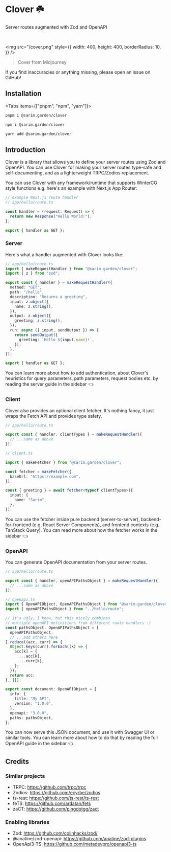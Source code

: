 
# Clover ☘️

Server routes augmented with Zod and OpenAPI

<br />

<img
  src="/cover.png"
  style={{
    width: 400,
    height: 400,
    borderRadius: 10,
  }}
/>

> Cover from Midjourney

<Callout type="warning" emoji="⚠️">
  If you find inaccuracies or anything missing, please open an issue on GitHub!
</Callout>

## Installation

<Tabs items={["pnpm", "npm", "yarn"]}>
  <Tab>

```bash
pnpm i @sarim.garden/clover
```

  </Tab>
  <Tab>

```bash
npm i @sarim.garden/clover
```

  </Tab>
  <Tab>

```bash
yarn add @sarim.garden/clover
```

  </Tab>
</Tabs>

## Introduction

Clover is a library that allows you to define your server routes using Zod and OpenAPI. You can use Clover for making your server routes type-safe and self-documenting, and as a lighterweight TRPC/Zodios replacement.

You can use Clover with any framework/runtime that supports WinterCG style functions e.g. here's an example with Next.js App Router:

```ts
// example Next.js route handler
// app/hello/route.ts

const handler = (request: Request) => {
  return new Response("Hello World!");
};

export { handler as GET };
```

### Server

Here's what a handler augmented with Clover looks like:

```ts
// app/hello/route.ts
import { makeRequestHandler } from "@sarim.garden/clover";
import { z } from "zod";

export const { handler } = makeRequestHandler({
  method: "GET",
  path: "/hello",
  description: "Returns a greeting",
  input: z.object({
    name: z.string(),
  }),
  output: z.object({
    greeting: z.string(),
  }),
  run: async ({ input, sendOutput }) => {
    return sendOutput({
      greeting: `Hello ${input.name}!`,
    });
  },
});

export { handler as GET };
```

You can learn more about how to add authentication, about Clover's heuristics for query parameters, path parameters, request bodies etc. by reading the server guide in the sidebar 👈

### Client

Clover also provides an optional client fetcher. It's nothing fancy, it just wraps the Fetch API and provides type safety.

```ts
// app/hello/route.ts

export const { handler, clientTypes } = makeRequestHandler({
  // ...same as above
});

// client.ts

import { makeFetcher } from "@sarim.garden/clover";

const fetcher = makeFetcher({
  baseUrl: "https://example.com",
});

const { greeting } = await fetcher<typeof clientTypes>({
  input: {
    name: "Sarim",
  },
});
```

You can use the fetcher inside pure backend (server-to-server), backend-for-frontend (e.g. React Server Components), and frontend contexts (e.g. TanStack Query). You can read more about how the fetcher works in the sidebar 👈

### OpenAPI

You can generate OpenAPI documentation from your server routes.

```ts
// app/hello/route.ts

export const { handler, openAPIPathsObject } = makeRequestHandler({
  // ...same as above
});

// openapi.ts
import { OpenAPIObject, OpenAPIPathsObject } from "@sarim.garden/clover";
import { openAPIPathsObject } from "../hello/route";

// it's ugly, I know, but this nicely combines
// multiple openAPI definitions from different route handlers :)
const pathsObject: OpenAPIPathsObject = [
  openAPIPathsObject,
  // ...add others here
].reduce((acc, curr) => {
  Object.keys(curr).forEach((k) => {
    acc[k] = {
      ...acc[k],
      ...curr[k],
    };
  });
  return acc;
}, {});

export const document: OpenAPIObject = {
  info: {
    title: "My API",
    version: "1.0.0",
  },
  openapi: "3.0.0",
  paths: pathsObject,
};
```

You can now serve this JSON document, and use it with Swagger UI or similar tools. You can learn more about how to do that by reading the full OpenAPI guide in the sidebar 👈

## Credits

### Similar projects

- TRPC: https://github.com/trpc/trpc
- Zodios: https://github.com/ecyrbe/zodios
- ts-rest: https://github.com/ts-rest/ts-rest
- feTS: https://github.com/ardatan/fets
- zaCT: https://github.com/pingdotgg/zact

### Enabling libraries

- Zod: https://github.com/colinhacks/zod/
- @anatine/zod-openapi: https://github.com/anatine/zod-plugins
- OpenApi3-TS: https://github.com/metadevpro/openapi3-ts
